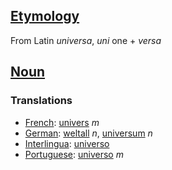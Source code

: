 ==[[Etymology]]==

From Latin ''universa'', ''uni'' one + ''versa''

==[[Noun]]==
===Translations===
*[[French]]: [[univers]] ''m''
*[[German]]: [[weltall]] ''n'', [[universum]] ''n''
*[[Interlingua]]: [[universo]]
*[[Portuguese]]: [[universo]] ''m''